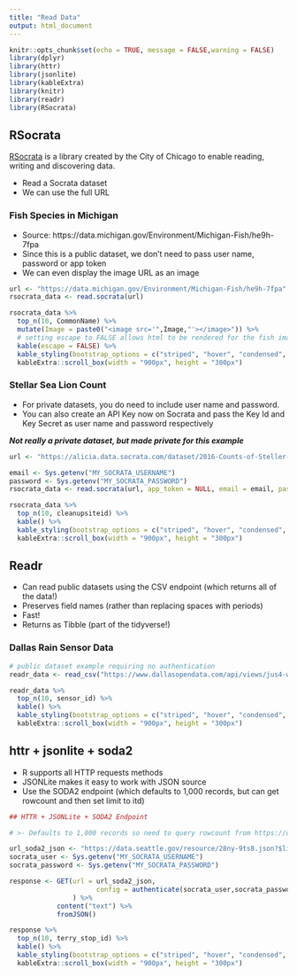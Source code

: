 ```yaml
---
title: "Read Data"
output: html_document
---
```


```r
knitr::opts_chunk$set(echo = TRUE, message = FALSE,warning = FALSE)
library(dplyr)
library(httr)
library(jsonlite)
library(kableExtra)
library(knitr)
library(readr)
library(RSocrata)
```
## RSocrata

[RSocrata](https://github.com/Chicago/RSocrata) is a library created by the City of Chicago to enable reading, writing and discovering data.

- Read a Socrata dataset
- We can use the full URL

### Fish Species in Michigan

- Source: https://data.michigan.gov/Environment/Michigan-Fish/he9h-7fpa
- Since this is a public dataset, we don't need to pass user name, password or app token
- We can even display the image URL as an image

```r
url <- "https://data.michigan.gov/Environment/Michigan-Fish/he9h-7fpa"
rsocrata_data <- read.socrata(url)

rsocrata_data %>%
  top_n(10, CommonName) %>%
  mutate(Image = paste0("<image src='",Image,"'></image>")) %>%
  # setting escape to FALSE allows html to be rendered for the fish images!
  kable(escape = FALSE) %>%
  kable_styling(bootstrap_options = c("striped", "hover", "condensed", "responsive")) %>%
  kableExtra::scroll_box(width = "900px", height = "300px")
```

### Stellar Sea Lion Count

- For private datasets, you do need to include user name and password.
- You can also create an API Key now on Socrata and pass the Key Id and Key Secret as user name and password respectively

***Not really a private dataset, but made private for this example***

```r
url <- "https://alicia.data.socrata.com/dataset/2016-Counts-of-Steller-Sea-Lions/td26-kbwz"

email <- Sys.getenv("MY_SOCRATA_USERNAME")
password <- Sys.getenv("MY_SOCRATA_PASSWORD")
rsocrata_data <- read.socrata(url, app_token = NULL, email = email, password = password, stringsAsFactors = TRUE)

rsocrata_data %>%
  top_n(10, cleanupsiteid) %>%
  kable() %>%
  kable_styling(bootstrap_options = c("striped", "hover", "condensed", "responsive")) %>%
  kableExtra::scroll_box(width = "900px", height = "300px")
```

## Readr

- Can read public datasets using the CSV endpoint (which returns all of the data!)
- Preserves field names (rather than replacing spaces with periods)
- Fast!
- Returns as Tibble (part of the tidyverse!)

### Dallas Rain Sensor Data

```r
# public dataset example requiring no authentication
readr_data <- read_csv("https://www.dallasopendata.com/api/views/jus4-wys9/rows.csv?accessType=DOWNLOAD")

readr_data %>%
  top_n(10, sensor_id) %>%
  kable() %>%
  kable_styling(bootstrap_options = c("striped", "hover", "condensed", "responsive")) %>%
  kableExtra::scroll_box(width = "900px", height = "300px")
```

## httr + jsonlite + soda2

- R supports all HTTP requests methods
- JSONLite makes it easy to work with JSON source
- Use the SODA2 endpoint (which defaults to 1,000 records, but can get rowcount and then set limit to itd)

```r
## HTTR + JSONLite + SODA2 Endpoint

# >- Defaults to 1,000 records so need to query rowcount from https://data.seattle.gov/resource/28ny-9ts8.json?$select=count(*) or request reasonably large number of rows https://data.seattle.gov/resource/28ny-9ts8.json?$limit=50000 for full dataset

url_soda2_json <- "https://data.seattle.gov/resource/28ny-9ts8.json?$limit=50000"
socrata_user <- Sys.getenv("MY_SOCRATA_USERNAME")
socrata_password <- Sys.getenv("MY_SOCRATA_PASSWORD")

response <- GET(url = url_soda2_json,
                      config = authenticate(socrata_user,socrata_password, type = "basic")
                ) %>% 
            content("text") %>% 
            fromJSON()

response %>%
  top_n(10, terry_stop_id) %>%
  kable() %>%
  kable_styling(bootstrap_options = c("striped", "hover", "condensed", "responsive")) %>%
  kableExtra::scroll_box(width = "900px", height = "300px")
```
